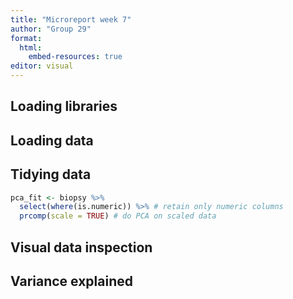 ```yaml
---
title: "Microreport week 7"
author: "Group 29"
format:
  html:
    embed-resources: true
editor: visual
---
```


## Loading libraries

## Loading data

## Tidying data

```r
pca_fit <- biopsy %>% 
  select(where(is.numeric)) %>% # retain only numeric columns
  prcomp(scale = TRUE) # do PCA on scaled data
```

## Visual data inspection

## Variance explained
